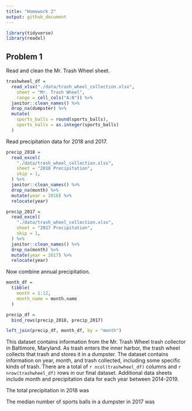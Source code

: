 ```yaml
---
title: "Homework 2"
output: github_document
---
```

```r
library(tidyverse)
library(readxl)
```

## Problem 1

Read and clean the Mr. Trash Wheel sheet. 

```r
trashwheel_df = 
  read_xlsx("./data/trash_wheel_collection.xlsx",
    sheet = "Mr. Trash Wheel",   
    range = cell_cols("A:N")) %>% 
  janitor::clean_names() %>% 
  drop_na(dumpster) %>% 
  mutate(
    sports_balls = round(sports_balls),
    sports_balls = as.integer(sports_balls)
  )
```

Read precipitation data for 2018 and 2017.

```r
precip_2018 = 
  read_excel(
    "./data/trash_wheel_collection.xlsx", 
    sheet = "2018 Precipitation", 
    skip = 1, 
  ) %>% 
  janitor::clean_names() %>% 
  drop_na(month) %>% 
  mutate(year = 2018) %>%
  relocate(year)

precip_2017 = 
  read_excel(
    "./data/trash_wheel_collection.xlsx", 
    sheet = "2017 Precipitation", 
    skip = 1, 
  ) %>% 
  janitor::clean_names() %>% 
  drop_na(month) %>% 
  mutate(year = 2017) %>%
  relocate(year)
```


Now combine annual precipitation. 

```r
month_df = 
  tibble(
    month = 1:12, 
    month_name = month.name
  )

precip_df = 
  bind_rows(precip_2018, precip_2017)

left_join(precip_df, month_df, by = "month")

```

This dataset contains information from the Mr. Trash Wheel trash collector in Baltimore, Maryland. As trash enters the inner harbor, the trash wheel collects that trash and stores it in a dumpster. The dataset contains information on year, month, and trash collected, including some specific kinds of trash. There are a total of `r ncol(trashwheel_df)` columns and `r nrow(trashwheel_df)` rows in our final dataset. Additional data sheets include month and precipitation data for each year between 2014-2019. 

The total precipitation in 2018 was 

The median number of sports balls in a dumpster in 2017 was 







